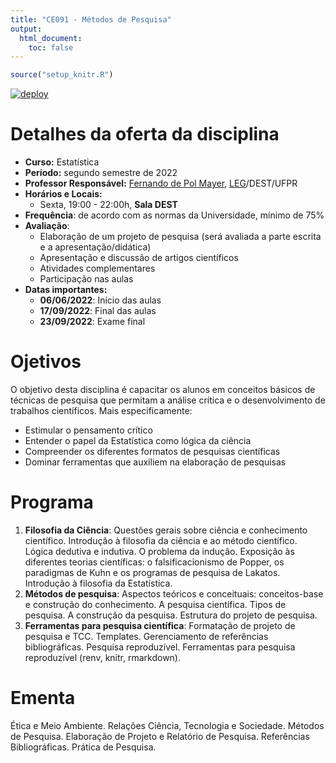 ```yaml
---
title: "CE091 - Métodos de Pesquisa"
output:
  html_document:
    toc: false
---
```


```r
source("setup_knitr.R")
```

[![deploy](https://github.com/leg-ufpr/ce091/actions/workflows/run.yml/badge.svg)](https://github.com/leg-ufpr/ce091/actions/workflows/run.yml)

<!-- <div class="alert alert-danger" role="alert"> -->
<!-- </div> -->

# Detalhes da oferta da disciplina

- **Curso:** Estatística
- **Período:** segundo semestre de 2022
- **Professor Responsável:** [Fernando de Pol Mayer][],
  [LEG][]/DEST/UFPR
- **Horários e Locais:**
  - Sexta, 19:00 - 22:00h, **Sala DEST**
<!-- - **Horários de atendimento dos professores:** -->
<!--     - Segundas, 15:30 - 19:00 (preferenciais). Outros horários -->
<!--       podem ser agendados previamente por email. -->
- **Frequência**: de acordo com as normas da Universidade, mínimo de 75%
- **Avaliação**:
  - Elaboração de um projeto de pesquisa (será avaliada a parte escrita
    e a apresentação/didática)
  - Apresentação e discussão de artigos científicos
  - Atividades complementares
  - Participação nas aulas
- **Datas importantes:**
    - **06/06/2022**: Início das aulas
    - **17/09/2022**: Final das aulas
    - **23/09/2022**: Exame final

# Ojetivos

O objetivo desta disciplina é capacitar os alunos em conceitos básicos
de técnicas de pesquisa que permitam a análise crítica e o
desenvolvimento de trabalhos científicos. Mais especificamente:

- Estimular o pensamento crítico
- Entender o papel da Estatística como lógica da ciência
- Compreender os diferentes formatos de pesquisas científicas
- Dominar ferramentas que auxiliem na elaboração de pesquisas

# Programa

1. **Filosofia da Ciência**: Questões gerais sobre ciência e
conhecimento científico. Introdução à filosofia da ciência e ao método
científico. Lógica dedutiva e indutiva. O problema da indução. Exposição
às diferentes teorias científicas: o falsificacionismo de Popper, os
paradigmas de Kuhn e os programas de pesquisa de Lakatos. Introdução à
filosofia da Estatística.
2. **Métodos de pesquisa**: Aspectos teóricos e conceituais:
conceitos-base e construção do conhecimento. A pesquisa científica.
Tipos de pesquisa. A construção da pesquisa. Estrutura do projeto de
pesquisa.
3. **Ferramentas para pesquisa científica**: Formatação de projeto de
pesquisa e TCC. Templates. Gerenciamento de referências bibliográficas.
Pesquisa reproduzível. Ferramentas para pesquisa reproduzível (renv,
knitr, rmarkdown).

# Ementa

Ética e Meio Ambiente. Relações Ciência, Tecnologia e Sociedade. Métodos
de Pesquisa. Elaboração de Projeto e Relatório de Pesquisa. Referências
Bibliográficas. Prática de Pesquisa.


<!-- links -->

[Fernando de Pol Mayer]: http://leg.ufpr.br/~fernandomayer
[LEG]: http://www.leg.ufpr.br
